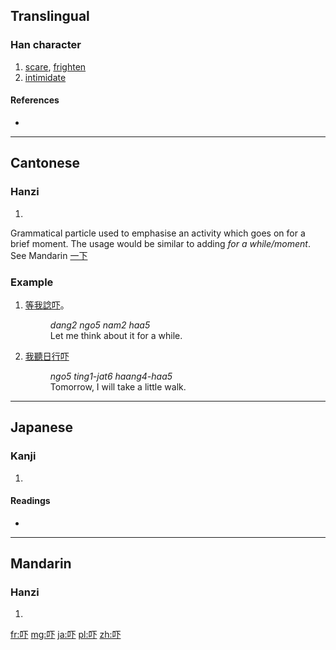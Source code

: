 {{also|嚇}}
==Translingual==

===Han character===
{{Han char|rn=30|rad=口|as=03|sn=6|four=|canj=口一卜 (RMY)}}

# [[scare]], [[frighten]]
# [[intimidate]]

====References====
* {{Han ref|kx=0177.021|dkj=03306|dj=0394.050|hdz=10577.020|uh=5413|ud=21523}}

----

==Cantonese==

===Hanzi===
{{yue-hanzi|jyut=[[haa3]], [[haa5]], [[haak3]]|y=ha3, ha5, haak3|tra=嚇}}

# {{defn|lang=yue|sort=口03}}

Grammatical particle used to emphasise an activity which goes on for a brief moment. The usage would be similar to adding ''for a while/moment''. See Mandarin [[一下]]

===Example===
# [[等]][[我]][[諗]][[吓]]。
#: ''dang2 ngo5 nam2 haa5''
#: Let me think about it for a while.
# [[我]][[聽日]][[行]][[吓]]
#: ''ngo5 ting1-jat6 haang4-haa5''
#: Tomorrow, I will take a little walk.

----

==Japanese==

===Kanji===
{{ja-kanji|grade=|rs=口03}}

# {{defn|lang=ja|sort=口03}}

====Readings====
* {{ja-readings|on=[[か]] (ka)|kun=[[おどす]] (odosu)}}

----

==Mandarin==

===Hanzi===
{{cmn-hanzi|tra=嚇|pin=[[hè]] ([[he4]]), [[xià]] ([[xia4]])|wg=ho<sup>4</sup>, hsia<sup>4</sup>}}

# {{defn|lang=cmn|sort=口03}}

[[fr:吓]]
[[mg:吓]]
[[ja:吓]]
[[pl:吓]]
[[zh:吓]]